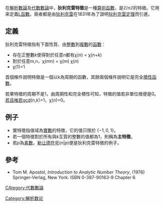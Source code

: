 在[[解析數論|解析數論]]及[[代數數論|代數數論]]中，'''狄利克雷特徵'''是一種[[算術函數|算術函數]]，是<math> \mathbb Z / n \mathbb Z </math>的特徵。它用來定義[[狄利克雷L函數|L函數]]。兩者都是由[[狄利克雷|狄利克雷]]在1831年為了證明[[狄利克雷定理|狄利克雷定理]]而引進。

== 定義 ==
狄利克雷特徵指有下面性質、由[[整數|整數]]到[[复数_(数学)|複數]]的[[函數|函數]]：
* 存在正整數''k''使得對於任意''n''都有χ(''n'') = χ(''n''+''k'')
* 對於任意m,n，χ(''mn'') = χ(''m'') χ(''n'')
* χ(1)=1

首個條件說明特徵是一個以k為周期的函數，其餘兩個條件說明它是完全[[積性函數|積性函數]]。

若果特徵的周期不是1，由周期性和完全積性可知，特徵的值若非單位根便是0。[[若且唯若|若且唯若]]gcd(''n'',''k'')>1，χ(''n'')=0。

== 例子 ==
*實特徵指值域為[[實數|實數]]的特徵，它的值只限於 <math>\{-1,0,1\}</math>。
*若一個特徵對於所有與''k''互質的整數的值都為1，則稱為'''主特徵'''。
*若''p''為[[素數|素數]]，[[勒让德符号|勒让德符号]](''n''|''p'')便是狄利克雷特徵的例子。

== 參考 ==
* Tom M. Apostol, ''Introduction to Analytic Number Theory'', (1976) Springer-Verlag, New York. ISBN 0-387-90163-9 Chapter 6.

[[Category:解析数论|Category:解析数论]]
[[CAtegory:代數數論|CAtegory:代數數論]]